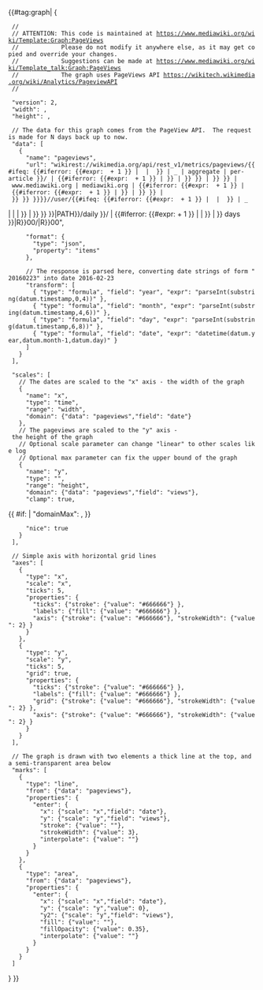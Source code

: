 {{#tag:graph|
{
  //
  // ATTENTION: This code is maintained at https://www.mediawiki.org/wiki/Template:Graph:PageViews
  //            Please do not modify it anywhere else, as it may get copied and override your changes.
  //            Suggestions can be made at https://www.mediawiki.org/wiki/Template_talk:Graph:PageViews
  //            The graph uses PageViews API https://wikitech.wikimedia.org/wiki/Analytics/PageviewAPI
  //

  "version": 2,
  "width": {{{width|570}}},
  "height": {{{height|200}}},

  // The data for this graph comes from the PageView API.  The request is made for N days back up to now.
  "data": [
    {
      "name": "pageviews",
      "url": "wikirest://wikimedia.org/api/rest_v1/metrics/pageviews/{{#ifeq: {{#iferror: {{#expr: {{{1|}}} + 1 }} | {{{1|}}} | {{{2|}}} }} | _ | aggregate | per-article }}/{{trim|{{#ifeq: {{#iferror: {{#expr: {{{1|}}} + 1 }} | {{#iferror: {{#expr: {{{2|}}} + 1 }} | {{{2|{{SERVERNAME}}}}} | {{{3|{{SERVERNAME}}}}} }} | {{{3|{{SERVERNAME}}}}} }} | www.mediawiki.org | mediawiki.org | {{#iferror: {{#expr: {{{1|}}} + 1 }} | {{#iferror: {{#expr: {{{2|}}} + 1 }} | {{{2|{{SERVERNAME}}}}} | {{{3|{{SERVERNAME}}}}} }} | {{{3|{{SERVERNAME}}}}} }} }}}}/{{{platform|all-access}}}/user/{{#ifeq: {{#iferror: {{#expr: {{{1|}}} + 1 }} | {{{1|}}} | {{{2|}}} }} | _
| {{{granularity | monthly}}}
| {{urlencode:{{#titleparts: {{#iferror: {{#expr: {{{1|}}} + 1 }} | {{{1|{{ARTICLEPAGENAME}}}}} | {{{2|{{ARTICLEPAGENAME}}}}} }} }}|PATH}}/daily
}}/{{formatnum:{{#time: Ymd | -{{#iferror: {{#expr: {{{1|}}} + 1 }} | {{#iferror: {{#expr: {{{2|}}} + 1 }} | {{{3|30}}} | {{{2|30}}} }} | {{{1|30}}} }} days }}|R}}00/{{formatnum:{{#time: Ymd }}|R}}00",
      "format": {
        "type": "json",
        "property": "items"
      },

      // The response is parsed here, converting date strings of form "20160223" into date 2016-02-23
      "transform": [
        { "type": "formula", "field": "year", "expr": "parseInt(substring(datum.timestamp,0,4))" },
        { "type": "formula", "field": "month", "expr": "parseInt(substring(datum.timestamp,4,6))" },
        { "type": "formula", "field": "day", "expr": "parseInt(substring(datum.timestamp,6,8))" },
        { "type": "formula", "field": "date", "expr": "datetime(datum.year,datum.month-1,datum.day)" }
      ]
    }
  ],

  "scales": [
    // The dates are scaled to the "x" axis - the width of the graph
    {
      "name": "x",
      "type": "time",
      "range": "width",
      "domain": {"data": "pageviews","field": "date"}
    },
    // The pageviews are scaled to the "y" axis - the height of the graph
    // Optional scale parameter can change "linear" to other scales like log
    // Optional max parameter can fix the upper bound of the graph
    {
      "name": "y",
      "type": "{{{scale|linear}}}",
      "range": "height",
      "domain": {"data": "pageviews","field": "views"},
      "clamp": true,
{{ #if: {{{max|}}}
| "domainMax": {{{max}}},
}}
      "nice": true
    }
  ],

  // Simple axis with horizontal grid lines
  "axes": [
    {
      "type": "x",
      "scale": "x",
      "ticks": 5,
      "properties": {
        "ticks": {"stroke": {"value": "#666666"} },
        "labels": {"fill": {"value": "#666666"} },
        "axis": {"stroke": {"value": "#666666"}, "strokeWidth": {"value": 2} }
      }
    },
    {
      "type": "y",
      "scale": "y",
      "ticks": 5,
      "grid": true,
      "properties": {
        "ticks": {"stroke": {"value": "#666666"} },
        "labels": {"fill": {"value": "#666666"} },
        "grid": {"stroke": {"value": "#666666"}, "strokeWidth": {"value": 2} },
        "axis": {"stroke": {"value": "#666666"}, "strokeWidth": {"value": 2} }
      }
    }
  ],

  // The graph is drawn with two elements a thick line at the top, and a semi-transparent area below
  "marks": [
    {
      "type": "line",
      "from": {"data": "pageviews"},
      "properties": {
        "enter": {
          "x": {"scale": "x","field": "date"},
          "y": {"scale": "y","field": "views"},
          "stroke": {"value": "{{{color|#00f}}}"},
          "strokeWidth": {"value": 3},
          "interpolate": {"value": "{{{interpolate|monotone}}}"}
        }
      }
    },
    {
      "type": "area",
      "from": {"data": "pageviews"},
      "properties": {
        "enter": {
          "x": {"scale": "x","field": "date"},
          "y": {"scale": "y","value": 0},
          "y2": {"scale": "y","field": "views"},
          "fill": {"value": "{{{color|#00f}}}"},
          "fillOpacity": {"value": 0.35},
          "interpolate": {"value": "{{{interpolate|monotone}}}"}
        }
      }
    }
  ]
}
}}<noinclude>{{documentation}}</noinclude>